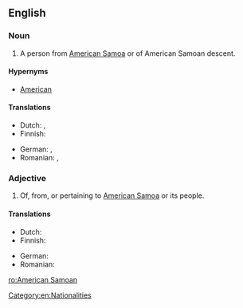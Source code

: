 ==English==

===Noun===
{{en-noun}}

# A person from [[American Samoa]] or of American Samoan descent.

====Hypernyms====
* [[American]]

====Translations====
{{trans-top|person}}
* Dutch: {{t+|nl|Amerikaans-Samoaan|m}}, {{t+|nl|Amerikaans-Samoaanse|f}}
* Finnish: {{t|fi|amerikansamoalainen}}
{{trans-mid}}
* German: {{t+|de|Samoaner|m}}, {{t+|de|Samoanerin|f}}
* Romanian: {{t+|ro|samoan|m}}, {{t+|ro|samoană|f}}
{{trans-bottom}}

===Adjective===
{{en-adj}}

# Of, from, or pertaining to [[American Samoa]] or its people.

====Translations====
{{trans-top|pertaining to [[American Samoa]]}}
* Dutch: {{t+|nl|Amerikaans-Samoaans}}
* Finnish: {{t|fi|amerikansamoalainen}}
{{trans-mid}}
* German: {{t+|de|samoanisch}}
* Romanian: {{t+|ro|samoan}}
{{trans-bottom}}

[[Category:en:Nationalities]]

[[ro:American Samoan]]